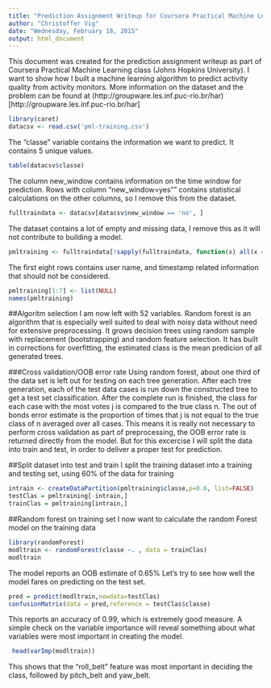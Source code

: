 ```yaml
---
title: "Prediction Assignment Writeup for Coursera Practical Machine Learning class"
author: "Christoffer Vig"
date: "Wednesday, February 18, 2015"
output: html_document
---
```

This document was created for the prediction assignment writeup as part of Coursera Practical Machine Learning class (Johns Hopkins University). 
I want to show how I built a machine learning algorithm to predict activity quality from activity monitors.
More information on the dataset and the problem can be found at (http://groupware.les.inf.puc-rio.br/har)[http://groupware.les.inf.puc-rio.br/har]


```r
library(caret)
datacsv <- read.csv('pml-training.csv')


````

The "classe" variable contains the information we want to predict. It  contains 5 unique values. 

```r
table(datacsv$classe)

````

The column new_window contains information on the time window for prediction. Rows with column "new_window=yes"" contains statistical calculations on the other columns, so I remove this from the dataset. 


```r

fulltraindata <- datacsv[datacsv$new_window == 'no', ]
````


The dataset contains a lot of empty and missing data, I remove this as it will not contribute to building a model. 


```r
pmltraining <- fulltraindata[!sapply(fulltraindata, function(x) all(x == ""|| is.na(x)))]
````
The first eight rows contains user name, and timestamp related information that should not be considered. 

```r
pmltraining[1:7] <- list(NULL)
names(pmltraining)
````
##Algoritm selection
I am now left with 52 variables. Random forest is an algorithm that is especially well suited to deal with noisy data without need for extensive preprocessing. It grows decision trees using random sample with replacement (bootstrapping) and random feature selection. It has built in corrections for overfitting, the estimated class is the mean predicion of all generated trees.  


###Cross validation/OOB error rate 
Using random forest, about one third of the data set is left out for testing on each tree generation. After each tree generation, each of the test data cases is run down the constructed tree to get a test set classification. After the complete run is finished, the class for each case with the most votes j is compared to the true class n. The out of bonds error estimate is the proportion of times that j is not equal to the true class of n averaged over all cases.
This means it is really not necessary to perform cross validation as part of preprocessing, the OOB error rate is returned directly from the model. But for this excercise I will split the data into train and test, in order to deliver a proper test for prediction.



##Split dataset into test and train
I split the training dataset into a training and testing set, using 60% of the data for training 

```r

intrain <- createDataPartition(pmltraining$classe,p=0.6, list=FALSE)
testClas = pmltraining[-intrain,]
trainClas = pmltraining[intrain,]

````

##Random forest on training set
I now want to calculate the random Forest model on the training data
```r
library(randomForest)
modltrain <- randomForest(classe ~. , data = trainClas)
modltrain
````

The model reports an OOB estimate of 0.65%
Let's try to see how well the model fares on predicting on the test set.

```r
pred = predict(modltrain,newdata=testClas)
confusionMatrix(data = pred,reference = testClas$classe)

````
This reports an accuracy of 0.99, which is extremely good measure. A simple check on the variable importance will reveal something about what variables were most important in creating the model.
```r
 head(varImp(modltrain))

````

This shows that the "roll_belt" feature was most important in deciding the class, followed by pitch_belt and yaw_belt.





